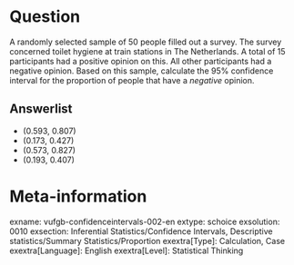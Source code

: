 Question
========
A randomly selected sample of 50 people filled out a survey. The survey concerned toilet hygiene at train stations in The Netherlands. A total of 15 participants had a positive opinion on this. All other participants had a negative opinion. Based on this sample, calculate the 95% confidence interval for the proportion of people that have a *negative* opinion.

Answerlist
----------
* (0.593, 0.807) 
* (0.173, 0.427)
* (0.573, 0.827)
* (0.193, 0.407)

Meta-information
================
exname: vufgb-confidenceintervals-002-en
extype: schoice
exsolution: 0010
exsection: Inferential Statistics/Confidence Intervals, Descriptive statistics/Summary Statistics/Proportion
exextra[Type]: Calculation, Case
exextra[Language]: English
exextra[Level]: Statistical Thinking
